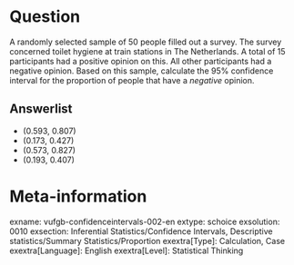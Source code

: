 Question
========
A randomly selected sample of 50 people filled out a survey. The survey concerned toilet hygiene at train stations in The Netherlands. A total of 15 participants had a positive opinion on this. All other participants had a negative opinion. Based on this sample, calculate the 95% confidence interval for the proportion of people that have a *negative* opinion.

Answerlist
----------
* (0.593, 0.807) 
* (0.173, 0.427)
* (0.573, 0.827)
* (0.193, 0.407)

Meta-information
================
exname: vufgb-confidenceintervals-002-en
extype: schoice
exsolution: 0010
exsection: Inferential Statistics/Confidence Intervals, Descriptive statistics/Summary Statistics/Proportion
exextra[Type]: Calculation, Case
exextra[Language]: English
exextra[Level]: Statistical Thinking
